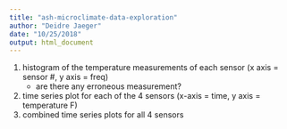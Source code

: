 ```yaml
---
title: "ash-microclimate-data-exploration"
author: "Deidre Jaeger"
date: "10/25/2018"
output: html_document
---
```


1. histogram of the temperature measurements of each sensor (x axis = sensor #, y axis = freq)
   - are there any erroneous measurement?
2. time series plot for each of the 4 sensors (x-axis = time, y axis = temperature F)
3. combined time series plots for all 4 sensors

